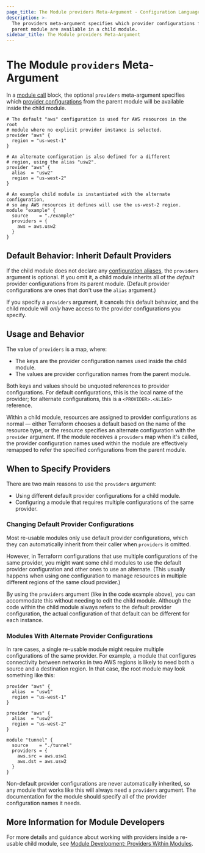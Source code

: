 ```yaml
---
page_title: The Module providers Meta-Argument - Configuration Language
description: >-
  The providers meta-argument specifies which provider configurations from a
  parent module are available in a child module.
sidebar_title: The Module providers Meta-Argument
---
```


# The Module `providers` Meta-Argument

In a [module call](/language/modules/syntax) block, the
optional `providers` meta-argument specifies which
[provider configurations](/language/providers/configuration) from the parent
module will be available inside the child module.

```hcl
# The default "aws" configuration is used for AWS resources in the root
# module where no explicit provider instance is selected.
provider "aws" {
  region = "us-west-1"
}

# An alternate configuration is also defined for a different
# region, using the alias "usw2".
provider "aws" {
  alias  = "usw2"
  region = "us-west-2"
}

# An example child module is instantiated with the alternate configuration,
# so any AWS resources it defines will use the us-west-2 region.
module "example" {
  source    = "./example"
  providers = {
    aws = aws.usw2
  }
}
```

## Default Behavior: Inherit Default Providers

If the child module does not declare any [configuration aliases](/language/modules/develop/providers#provider-aliases-within-modules),
the `providers` argument is optional. If you omit it, a child module inherits
all of the _default_ provider configurations from its parent module. (Default
provider configurations are ones that don't use the `alias` argument.)

If you specify a `providers` argument, it cancels this default behavior, and the
child module will _only_ have access to the provider configurations you specify.

## Usage and Behavior

The value of `providers` is a map, where:

- The keys are the provider configuration names used inside the child module.
- The values are provider configuration names from the parent module.

Both keys and values should be unquoted references to provider configurations.
For default configurations, this is the local name of the provider; for
alternate configurations, this is a `<PROVIDER>.<ALIAS>` reference.

Within a child module, resources are assigned to provider configurations as
normal — either Terraform chooses a default based on the name of the resource
type, or the resource specifies an alternate configuration with the `provider`
argument. If the module receives a `providers` map when it's called, the
provider configuration names used within the module are effectively remapped to
refer the specified configurations from the parent module.

## When to Specify Providers

There are two main reasons to use the `providers` argument:

- Using different default provider configurations for a child module.
- Configuring a module that requires multiple configurations of the same provider.

### Changing Default Provider Configurations

Most re-usable modules only use default provider configurations, which they can
automatically inherit from their caller when `providers` is omitted.

However, in Terraform configurations that use multiple configurations of the
same provider, you might want some child modules to use the default provider
configuration and other ones to use an alternate. (This usually happens when
using one configuration to manage resources in multiple different regions of the
same cloud provider.)

By using the `providers` argument (like in the code example above), you can
accommodate this without needing to edit the child module. Although the code
within the child module always refers to the default provider configuration, the
actual configuration of that default can be different for each instance.

### Modules With Alternate Provider Configurations

In rare cases, a single re-usable module might require multiple configurations
of the same provider. For example, a module that configures connectivity between
networks in two AWS regions is likely to need both a source and a destination
region. In that case, the root module may look something like this:

```hcl
provider "aws" {
  alias  = "usw1"
  region = "us-west-1"
}

provider "aws" {
  alias  = "usw2"
  region = "us-west-2"
}

module "tunnel" {
  source    = "./tunnel"
  providers = {
    aws.src = aws.usw1
    aws.dst = aws.usw2
  }
}
```

Non-default provider configurations are never automatically inherited, so any
module that works like this will always need a `providers` argument. The
documentation for the module should specify all of the provider configuration
names it needs.

## More Information for Module Developers

For more details and guidance about working with providers inside a re-usable
child module, see
[Module Development: Providers Within Modules](/language/modules/develop/providers).
